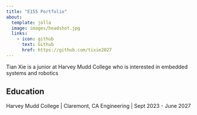```yaml
---
title: "E155 Portfolio"
about:
  template: jolla
  image: images/headshot.jpg
  links:
    - icon: github
      text: Github
      href: https://github.com/tixie2027
---
```


Tian Xie is a junior at Harvey Mudd College who is interested in embedded systems and robotics

## Education

Harvey Mudd College | Claremont, CA
Engineering | Sept 2023 - June 2027
